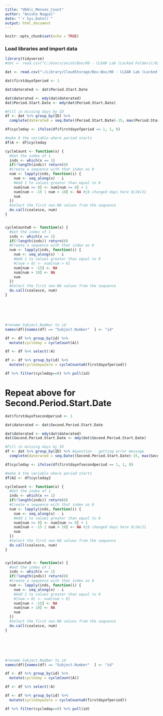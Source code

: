 ```yaml
---
title: "UKAlc_Menses_Count"
author: "Anisha Nagpal"
date: "`r Sys.Date()`"
output: html_document
---
```


```r
knitr::opts_chunk$set(echo = TRUE)
```

### Load libraries and import data

```r
library(tidyverse)
#dat <- read.csv("C:/Users/anish/Box/00 - CLEAR Lab (Locked Folders)/02 - Data Management, Analysis, and Papers/Studies_Projects/UKALC/02_datasets/UKALC_DAILY/01_raw_data/Period Start Dates_All.csv")

dat <- read.csv("~/Library/CloudStorage/Box-Box/00 - CLEAR Lab (Locked Folders)/02 - Data Management, Analysis, and Papers/Studies_Projects/UKALC/02_datasets/UKALC_DAILY/01_raw_data/Period Start Dates_All.csv")
```

```r

dat$firstdayofperiod <- 1

dat$daterated <- dat$Period.Start.Date

dat$daterated <- mdy(dat$daterated)
dat$Period.Start.Date <- mdy(dat$Period.Start.Date)

#Fill in missing days by ID 
df <- dat %>% group_by(ID) %>%
  complete(daterated = seq.Date((Period.Start.Date)-15, max(Period.Start.Date)+14, by = "day"))

df$cycleday <- ifelse(df$firstdayofperiod == 1, 1, 0)

#make A the variable where period starts
df$A <- df$cycleday

cycleCount <- function(x) {
  #Get the index of 1
  inds <- which(x == 1)
  if(!length(inds)) return(0) 
  #Create a sequence with that index as 0
  num <- lapply(inds, function(i) {
    num <- seq_along(x) - i
    #Add 1 to values greater than equal to 0
    num[num >= 0] <- num[num >= 0] + 1
    num[num < -15 | num > 10] <- NA #jb changed days here 8/24/21
    num
  })
  #Select the first non-NA values from the sequence
  do.call(coalesce, num)
}


cycleCountw0 <- function(x) {
  #Get the index of 1
  inds <- which(x == 1)
  if(!length(inds)) return(0) 
  #Create a sequence with that index as 0
  num <- lapply(inds, function(i) {
    num <- seq_along(x) - i
    #Add 1 to values greater than equal to 0
    #[num > 0] <- num[num > 0] 
    num[num < -15] <- NA
    num[num > 10] <- NA
    num
  })
  #Select the first non-NA values from the sequence
  do.call(coalesce, num)
}






#rename Subject.Number to id 
names(df)[names(df) == "Subject.Number"  ] <- "id"

df <- df %>% group_by(id) %>% 
  mutate(cycleday = cycleCount(A))

df <- df %>% select(!A)

df <- df %>% group_by(id) %>% 
  mutate(cycledaywzero = cycleCountw0(firstdayofperiod))

df %>% filter(cycleday==0) %>% pull(id)

```

# Repeat above for Second.Period.Start.Date
```r
dat$firstdayofsecondperiod <- 1 

dat$daterated <- dat$Second.Period.Start.Date

dat$daterated <- mdy(dat$daterated)
dat$Second.Period.Start.Date <- mdy(dat$Second.Period.Start.Date)

#Fill in missing days by ID 
df <- dat %>% group_by(ID) %>% #question - getting error message 
  complete(daterated = seq.Date((Second.Period.Start.Date)-15, max(Second.Period.Start.Date)+14, by = "day"))

df$cycleday <- ifelse(df$firstdayofsecondperiod == 1, 1, 0)

#make A the variable where period starts
df$A2 <- df$cycleday2

cycleCount <- function(x) {
  #Get the index of 1
  inds <- which(x == 1)
  if(!length(inds)) return(0) 
  #Create a sequence with that index as 0
  num <- lapply(inds, function(i) {
    num <- seq_along(x) - i
    #Add 1 to values greater than equal to 0
    num[num >= 0] <- num[num >= 0] + 1
    num[num < -15 | num > 10] <- NA #jb changed days here 8/24/21
    num
  })
  #Select the first non-NA values from the sequence
  do.call(coalesce, num)
}


cycleCountw0 <- function(x) {
  #Get the index of 1
  inds <- which(x == 1)
  if(!length(inds)) return(0) 
  #Create a sequence with that index as 0
  num <- lapply(inds, function(i) {
    num <- seq_along(x) - i
    #Add 1 to values greater than equal to 0
    #[num > 0] <- num[num > 0] 
    num[num < -15] <- NA
    num[num > 10] <- NA
    num
  })
  #Select the first non-NA values from the sequence
  do.call(coalesce, num)
}






#rename Subject.Number to id 
names(df)[names(df) == "Subject.Number"  ] <- "id"

df <- df %>% group_by(id) %>% 
  mutate(cycleday = cycleCount(A))

df <- df %>% select(!A)

df <- df %>% group_by(id) %>% 
  mutate(cycledaywzero = cycleCountw0(firstdayofperiod))

df %>% filter(cycleday==0) %>% pull(id)
```


